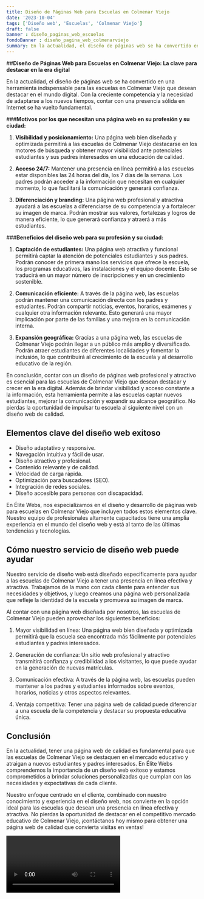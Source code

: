 ```yaml
---
title: Diseño de Páginas Web para Escuelas en Colmenar Viejo
date: '2023-10-04'
tags: ['Diseño web', 'Escuelas', 'Colmenar Viejo']
draft: false
banner : diseño_paginas_web_escuelas
fondoBanner : diseño_pagina_web_colmenarviejo
summary: En la actualidad, el diseño de páginas web se ha convertido en una herramienta indispensable para las escuelas en Colmenar Viejo que desean destacar en el mundo digital. Con la creciente competencia y la necesidad de adaptarse a los nuevos tiempos, contar con una presencia sólida en Internet se ha vuelto fundamental.
---
```


##**Diseño de Páginas Web para Escuelas en Colmenar Viejo: La clave para destacar en la era digital**

En la actualidad, el diseño de páginas web se ha convertido en una herramienta indispensable para las escuelas en Colmenar Viejo que desean destacar en el mundo digital. Con la creciente competencia y la necesidad de adaptarse a los nuevos tiempos, contar con una presencia sólida en Internet se ha vuelto fundamental.

###**Motivos por los que necesitan una página web en su profesión y su ciudad:**

1. **Visibilidad y posicionamiento:** Una página web bien diseñada y optimizada permitirá a las escuelas de Colmenar Viejo destacarse en los motores de búsqueda y obtener mayor visibilidad ante potenciales estudiantes y sus padres interesados en una educación de calidad.

2. **Acceso 24/7:** Mantener una presencia en línea permitirá a las escuelas estar disponibles las 24 horas del día, los 7 días de la semana. Los padres podrán acceder a la información que necesitan en cualquier momento, lo que facilitará la comunicación y generará confianza.

3. **Diferenciación y branding:** Una página web profesional y atractiva ayudará a las escuelas a diferenciarse de su competencia y a fortalecer su imagen de marca. Podrán mostrar sus valores, fortalezas y logros de manera eficiente, lo que generará confianza y atraerá a más estudiantes.

###**Beneficios del diseño web para su profesión y su ciudad:**

1. **Captación de estudiantes:** Una página web atractiva y funcional permitirá captar la atención de potenciales estudiantes y sus padres. Podrán conocer de primera mano los servicios que ofrece la escuela, los programas educativos, las instalaciones y el equipo docente. Esto se traducirá en un mayor número de inscripciones y en un crecimiento sostenible.

2. **Comunicación eficiente:** A través de la página web, las escuelas podrán mantener una comunicación directa con los padres y estudiantes. Podrán compartir noticias, eventos, horarios, exámenes y cualquier otra información relevante. Esto generará una mayor implicación por parte de las familias y una mejora en la comunicación interna.

3. **Expansión geográfica:** Gracias a una página web, las escuelas de Colmenar Viejo podrán llegar a un público más amplio y diversificado. Podrán atraer estudiantes de diferentes localidades y fomentar la inclusión, lo que contribuirá al crecimiento de la escuela y al desarrollo educativo de la región.

En conclusión, contar con un diseño de páginas web profesional y atractivo es esencial para las escuelas de Colmenar Viejo que desean destacar y crecer en la era digital. Además de brindar visibilidad y acceso constante a la información, esta herramienta permite a las escuelas captar nuevos estudiantes, mejorar la comunicación y expandir su alcance geográfico. No pierdas la oportunidad de impulsar tu escuela al siguiente nivel con un diseño web de calidad.

<GifSeo />

<Cta />

## Elementos clave del diseño web exitoso

- Diseño adaptativo y responsive.
- Navegación intuitiva y fácil de usar.
- Diseño atractivo y profesional.
- Contenido relevante y de calidad.
- Velocidad de carga rápida.
- Optimización para buscadores (SEO).
- Integración de redes sociales.
- Diseño accesible para personas con discapacidad.

En Élite Webs, nos especializamos en el diseño y desarrollo de páginas web para escuelas en Colmenar Viejo que incluyen todos estos elementos clave. Nuestro equipo de profesionales altamente capacitados tiene una amplia experiencia en el mundo del diseño web y está al tanto de las últimas tendencias y tecnologías.

## Cómo nuestro servicio de diseño web puede ayudar

Nuestro servicio de diseño web está diseñado específicamente para ayudar a las escuelas de Colmenar Viejo a tener una presencia en línea efectiva y atractiva. Trabajamos de la mano con cada cliente para entender sus necesidades y objetivos, y luego creamos una página web personalizada que refleje la identidad de la escuela y promueva su imagen de marca.

Al contar con una página web diseñada por nosotros, las escuelas de Colmenar Viejo pueden aprovechar los siguientes beneficios:

1. Mayor visibilidad en línea: Una página web bien diseñada y optimizada permitirá que la escuela sea encontrada más fácilmente por potenciales estudiantes y padres interesados.

2. Generación de confianza: Un sitio web profesional y atractivo transmitirá confianza y credibilidad a los visitantes, lo que puede ayudar en la generación de nuevas matrículas.

3. Comunicación efectiva: A través de la página web, las escuelas pueden mantener a los padres y estudiantes informados sobre eventos, horarios, noticias y otros aspectos relevantes.

4. Ventaja competitiva: Tener una página web de calidad puede diferenciar a una escuela de la competencia y destacar su propuesta educativa única.

## Conclusión

En la actualidad, tener una página web de calidad es fundamental para que las escuelas de Colmenar Viejo se destaquen en el mercado educativo y atraigan a nuevos estudiantes y padres interesados. En Élite Webs comprendemos la importancia de un diseño web exitoso y estamos comprometidos a brindar soluciones personalizadas que cumplan con las necesidades y expectativas de cada cliente.

Nuestro enfoque centrado en el cliente, combinado con nuestro conocimiento y experiencia en el diseño web, nos convierte en la opción ideal para las escuelas que desean una presencia en línea efectiva y atractiva. No pierdas la oportunidad de destacar en el competitivo mercado educativo de Colmenar Viejo, ¡contáctanos hoy mismo para obtener una página web de calidad que convierta visitas en ventas!



<Video />

<CtaBot job='Escuelas' city='Colmenar Viejo'/>

<Gmaps query='Colmenar Viejo+españa+maps' />